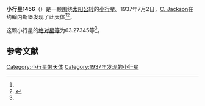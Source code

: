{{Infobox planet
| bgcolour = #FFFFC0
| name = 1456 Saldanha
| symbol = 
| image = 
| caption = 
| discovery = yes
| discovery_ref = 
| discoverer = [[C._Jackson|C. Jackson]]
| discovery_site = [[约翰内斯堡|约翰内斯堡]] 
| discovered = 1937年7月2日
| designations = yes
| mp_name = 
| named_after = 
| alt_names = 1937 NG/ 1926 PC / 1933 XE
| mp_category = [[外小行星带|外小行星带]]
| orbit_ref = <ref name="a">[http://ssd.jpl.nasa.gov/sbdb.cgi?sstr=1456 1456 Saldanha] {{Wayback|url=http://ssd.jpl.nasa.gov/sbdb.cgi?sstr=1456 |date=20201118183722 }}，小行星數據庫瀏覽器（JPL Small-Body Database Browser）－[[美国国家航空航天局|美国国家航空航天局]]喷气推进实验室</ref>
| epoch = 2456400.5 (2013年4月18日更新)
| aphelion = {{convert|3.8922284|AU|km|3|abbr=on|lk=out}}
| perihelion = {{convert|2.5315618|AU|km|3|abbr=on}}
| semimajor = {{convert|3.2118951|AU|km|3|abbr=on}}
| eccentricity = 0.2118168
| period = 2102.521519 [[日|日]]<br />5.76[[儒略年|儒略年]]
| avg_speed = 
| inclination = 10.49731
| asc_node = 282.98162
| mean_anomaly = 
| arg_peri = 63.27345
| satellites = 
| physical_characteristics = yes
| dimensions = 
| mass = 
| density = 
| surface_grav = 
| escape_velocity = 
| sidereal_day = 
| axial_tilt = 
| pole_ecliptic_lat = 
| pole_ecliptic_lon = 
| albedo = 
| temperatures= 
| temp_name1 = 
| mean_temp_1 = 
| max_temp_1 = 
| temp_name2 = 
| max_temp_2 = 
| spectral_type = 
| abs_magnitude = 63.27345
}}

'''小行星1456'''（{{lang-en|1456 Saldanha}}）是一颗围绕[[太阳|太阳]][[公转|公转]]的[[小行星|小行星]]。1937年7月2日，[[C._Jackson|C. Jackson]]在约翰内斯堡发现了此天体<ref name="a" /><ref>{{cite news|title=小行星列表|url=http://cfa-www.harvard.edu/iau/lists/NumberedMPs.txt|accessdate=2013-07-08|newspaper=哈佛大学|archive-date=2008-05-17|archive-url=https://web.archive.org/web/20080517010638/http://cfa-www.harvard.edu/iau/lists/NumberedMPs.txt|dead-url=no}}</ref>。

这颗小行星的[[绝对星等|绝对星等]]为63.27345等<ref name="a" />。

==参考文献==
{{reflist}}
{{Minor Planet Number|[[小行星1455|小行星1455]]|[[小行星1457|小行星1457]]}}

{{小天体}}

[[Category:小行星带天体|Category:小行星带天体]]
[[Category:1937年发现的小行星|Category:1937年发现的小行星]]

{{asteroid-stub}}